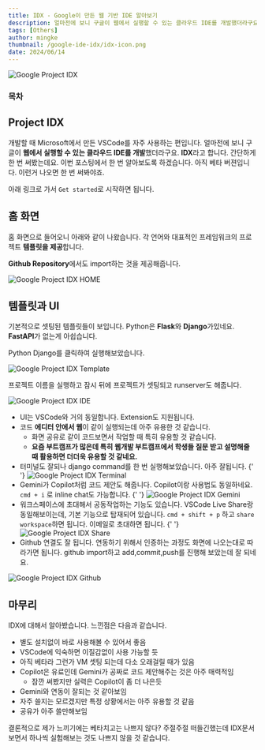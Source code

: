 ```yaml
---
title: IDX - Google이 만든 웹 기반 IDE 알아보기
description: 얼마전에 보니 구글이 웹에서 실행할 수 있는 클라우드 IDE를 개발했더라구요. IDX라고 합니다. 간단하게 한 번 써봤는데요. 이번 포스팅에서 한 번 알아보도록 하겠습니다.
tags: [Others]
author: mingke
thumbnail: /google-ide-idx/idx-icon.png
date: 2024/06/14
---
```


<Image src="/google-ide-idx/idx-logo.jpg" alt="Google Project IDX" />

### 목차

## Project IDX

개발할 때 Microsoft에서 만든 VSCode를 자주 사용하는 편입니다. 얼마전에 보니 구글이 **웹에서 실행할 수 있는 클라우드 IDE를 개발**했더라구요. **IDX**라고 합니다. 간단하게 한 번 써봤는데요. 이번 포스팅에서 한 번 알아보도록 하겠습니다. 아직 베타 버젼입니다. 이런거 나오면 한 번 써봐야죠.

아래 링크로 가서 `Get started`로 시작하면 됩니다.

<Link url="https://idx.google.com/" />

## 홈 화면

홈 화면으로 들어오니 아래와 같이 나왔습니다. 각 언어와 대표적인 프레임워크의 프로젝트 **템플릿을 제공**합니다.

**Github Repository**에서도 import하는 것을 제공해줍니다.

<Image src="/google-ide-idx/01.jpg" alt="Google Project IDX HOME" />

## 템플릿과 UI

기본적으로 셋팅된 템플릿들이 보입니다. Python은 **Flask**와 **Django**가있네요. **FastAPI**가 없는게 아쉽습니다.

Python Django를 클릭하여 실행해보았습니다.

<Image src="/google-ide-idx/02.jpg" alt="Google Project IDX Template" />

프로젝트 이름을 실행하고 잠시 뒤에 프로젝트가 셋팅되고 runserver도 해줍니다.

<Image src="/google-ide-idx/03.jpg" alt="Google Project IDX IDE" />

- UI는 VSCode와 거의 동일합니다. Extension도 지원됩니다.
- 코드 **에디터 안에서 웹**이 같이 실행되는데 아주 유용한 것 같습니다.
  - 화면 공유로 같이 코드보면서 작업할 때 특히 유용할 것 같습니다.
  - **요즘 부트캠프가 많은데 특히 웹개발 부트캠프에서 학생들 질문 받고 설명해줄 때 활용하면 더더욱 유용할 것 같네요.**
- 터미널도 잘되나 django command를 한 번 실행해보았습니다. 아주 잘됩니다.
  {' '}
  <Image src="/google-ide-idx/04.jpg" alt="Google Project IDX Terminal" />
- Gemini가 Copilot처럼 코드 제안도 해줍니다. Copilot이랑 사용법도 동일하네요. `cmd + i` 로 inline chat도 가능합니다.
  {' '}
  <Image src="/google-ide-idx/05.jpg" alt="Google Project IDX Gemini" />
- 워크스페이스에 초대해서 공동작업하는 기능도 있습니다. VSCode Live Share랑 동일해보이는데, 기본 기능으로 탑재되어 있습니다. `cmd + shift + p` 하고 `share workspace`하면 됩니다. 이메일로 초대하면 됩니다.
  {' '}
  <Image src="/google-ide-idx/06.jpg" alt="Google Project IDX Share" />
- Github 연결도 잘 됩니다. 연동하기 위해서 인증하는 과정도 화면에 나오는대로 따라가면 됩니다. github import하고 add,commit,push를 진행해 보았는데 잘 되네요.

<Image src="/google-ide-idx/07.jpg" alt="Google Project IDX Github" />

## 마무리

IDX에 대해서 알아봤습니다. 느낀점은 다음과 같습니다.

- 별도 설치없이 바로 사용해볼 수 있어서 좋음
- VSCode에 익숙하면 이질감없이 사용 가능할 듯
- 아직 베타라 그런가 VM 셋팅 되는데 다소 오래걸릴 때가 있음
- Copilot은 유료인데 Gemini가 공짜로 코드 제안해주는 것은 아주 매력적임
  - 잠깐 써봤지만 실력은 Copilot이 좀 더 나은듯
- Gemini와 연동이 잘되는 것 같아보임
- 자주 쓸지는 모르겠지만 특정 상황에서는 아주 유용할 것 같음
- 공유가 아주 쓸만해보임

결론적으로 제가 느끼기에는 베타치고는 나쁘지 않다? 주절주절 떠들긴했는데 IDX문서보면서 하나씩 실험해보는 것도 나쁘지 않을 것 같습니다.

<Link url="https://developers.google.com/idx/guides" />

<Link url="https://chaechae.life/blog/pre-commit-custom-hook" />
